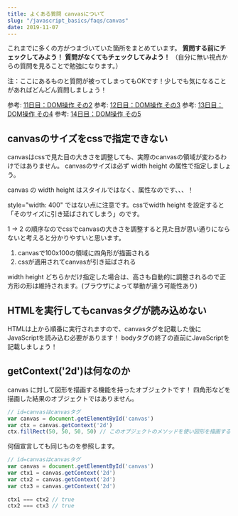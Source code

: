```yaml
---
title: よくある質問 canvasについて
slug: "/javascript_basics/faqs/canvas"
date: 2019-11-07
---
```


これまでに多くの方がつまづいていた箇所をまとめています。
**質問する前にチェックしてみよう！**
**質問がなくてもチェックしてみよう！**
（自分に無い視点からの質問を見ることで勉強になります。）

注：ここにあるものと質問が被ってしまってもOKです！少しでも気になることがあればどんどん質問しましょう！

参考: [11日目：DOM操作 その2](/javascript_basics/tutorials/day11)
参考: [12日目：DOM操作 その3](/javascript_basics/tutorials/day12)
参考: [13日目：DOM操作 その4](/javascript_basics/tutorials/day13)
参考: [14日目：DOM操作 その5](/javascript_basics/tutorials/day14)


## canvasのサイズをcssで指定できない

canvasはcssで見た目の大きさを調整しても、実際のcanvasの領域が変わるわけではありません。
canvasのサイズは必ず width height の属性で指定しましょう。

canvas の width height はスタイルではなく、属性なのです、、、！

style="width: 400" ではない点に注意です。cssでwidth height を設定すると「そのサイズに引き延ばされてしまう」のです。

1 -> 2 の順序なのでcssでcanvasの大きさを調整すると見た目が思い通りにならないと考えると分かりやすいと思います。

1. canvasで100x100の領域に四角形が描画される
2. cssが適用されてcanvasが引き延ばされる

width height どちらかだけ指定した場合は、高さも自動的に調整されるので正方形の形は維持されます。(ブラウザによって挙動が違う可能性あり)


## HTMLを実行してもcanvasタグが読み込めない

HTMLは上から順番に実行されますので、canvasタグを記載した後にJavaScriptを読み込む必要があります！
bodyタグの終了の直前にJavaScriptを記載しましょう！


## getContext('2d')は何なのか

canvas に対して図形を描画する機能を持ったオブジェクトです！
四角形などを描画した結果のオブジェクトではありません。

```js
// id=canvasはcanvasタグ
var canvas = document.getElementById('canvas')
var ctx = canvas.getContext('2d')
ctx.fillRect(50, 50, 50, 50) // このオブジェクトのメソッドを使い図形を描画する
```

何個宣言しても同じものを参照します。

```js
// id=canvasはcanvasタグ
var canvas = document.getElementById('canvas')
var ctx1 = canvas.getContext('2d')
var ctx2 = canvas.getContext('2d')
var ctx3 = canvas.getContext('2d')
　
ctx1 === ctx2 // true
ctx2 === ctx3 // true
```
